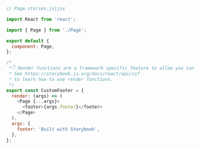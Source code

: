 ```js
// Page.stories.js|jsx

import React from 'react';

import { Page } from './Page';

export default {
  component: Page,
};

/*
 *👇 Render functions are a framework specific feature to allow you control on how the component renders.
 * See https://storybook.js.org/docs/react/api/csf
 * to learn how to use render functions.
 */
export const CustomFooter = {
  render: (args) => (
    <Page {...args}>
      <footer>{args.footer}</footer>
    </Page>
  ),
  args: {
    footer: 'Built with Storybook',
  },
};
```

